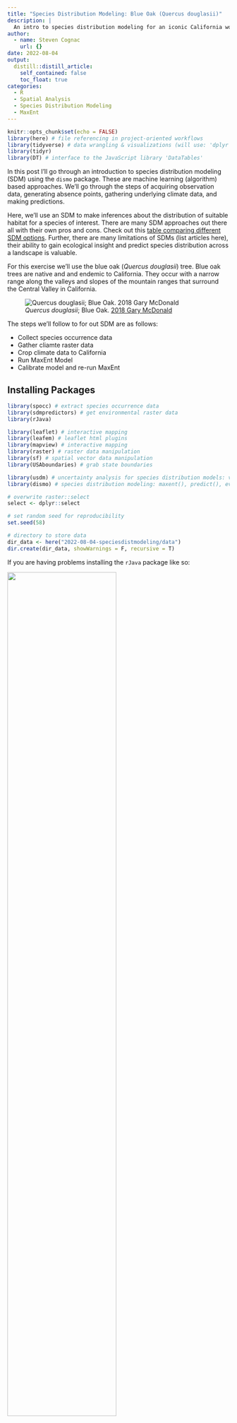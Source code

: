 ```yaml
---
title: "Species Distribution Modeling: Blue Oak (Quercus douglasii)"
description: |
  An intro to species distribution modeling for an iconic California woodland species.
author:
  - name: Steven Cognac
    url: {}
date: 2022-08-04
output:
  distill::distill_article:
    self_contained: false
    toc_float: true
categories:
  - R
  - Spatial Analysis
  - Species Distribution Modeling
  - MaxEnt
---
```


```r
knitr::opts_chunk$set(echo = FALSE)
library(here) # file referencing in project-oriented workflows
library(tidyverse) # data wrangling & visualizations (will use: 'dplyr', 'purrr'. 'ggplot2', 'readr')
library(tidyr)
library(DT) # interface to the JavaScript library 'DataTables'
```

In this post I'll go through an introduction to species distribution modeling (SDM) using the `dismo` package. These are machine learning (algorithm) based approaches. We'll go through the steps of acquiring observation data, generating absence points, gathering underlying climate data, and making predictions.

Here, we'll use an SDM to make inferences about the distribution of suitable habitat for a species of interest. There are many SDM approaches out there all with their own pros and cons. Check out this [table comparing different SDM options](https://www.seascapemodels.org/SDM-fish-course-notes/2021-09-20-SDM-fish-course.html#comparison-of-some-different-sdm-options). Further, there are many limitations of SDMs (list articles here), their ability to gain ecological insight and predict species distribution across a landscape is valuable.

For this exercise we'll use the blue oak (*Quercus douglasii*) tree. Blue oak trees are native and and endemic to California. They occur with a narrow range along the valleys and slopes of the mountain ranges that surround the Central Valley in California.

![*Quercus douglasii*; Blue Oak. [2018 Gary McDonald](https://calphotos.berkeley.edu/cgi/img_query?enlarge=0000+0000+1218+0143)](images/blue_oak.jpeg)

The steps we'll follow to for out SDM are as follows:

-   Collect species occurrence data
-   Gather cliamte raster data
-   Crop climate data to California
-   Run MaxEnt Model
-   Calibrate model and re-run MaxEnt

## Installing Packages

```r

library(spocc) # extract species occurrence data
library(sdmpredictors) # get environmental raster data
library(rJava)

library(leaflet) # interactive mapping
library(leafem) # leaflet html plugins
library(mapview) # interactive mapping
library(raster) # raster data manipulation
library(sf) # spatial vector data manipulation
library(USAboundaries) # grab state boundaries

library(usdm) # uncertainty analysis for species distribution models: vifcor()
library(dismo) # species distribution modeling: maxent(), predict(), evaluate()

# overwrite raster::select
select <- dplyr::select 

# set random seed for reproducibility
set.seed(58)

# directory to store data
dir_data <- here("2022-08-04-speciesdistmodeling/data")
dir.create(dir_data, showWarnings = F, recursive = T)

```

If you are having problems installing the `rJava` package like so:

![](images/rjava_error.png){width="70%"}

Here are some troubleshooting options for installation on a macOS Monterey with an M1 architecture (ymmv).

-   [Stack overflow](https://stackoverflow.com/questions/67849830/how-to-install-rjava%20-package-in-mac-with-m1-architecture) post. This got me 99% of the way there. I had to uninstall the latest JDK (19) and downgrade to Java 8. I have detailed steps below on this.
-   Check out the [R installation guide for Java Support](https://cran.r-project.org/doc/manuals/r-patched/R-admin.html#Java-support)
-   Helpful background on Java and MacOS Monterey - [Wolf Paulus's blog](https://wolfpaulus.com/installing-java-on-macos/).
-   Here's another helpful run through on [ [Zhiyzuo's blog](https://zhiyzuo.github.io/installation-rJava/).

Here are the steps I took to get `rJava` working:

1.  Uninstall `rJava` with `remove.packages()`.
2.  Download Java 8 (LTS) x86_64-bit JDK for MacOS from [Azul Core Platform](https://www.azul.com/downloads/?version=java-8-lts&os=macos&architecture=x86-64-bit&package=jdk) ![](images/jdk_download.png){width="60%"}.
3.  Run `R CMD javareconf` in the terminal. This reconfigures JAVA_HOME directories.
4.  Re-install `rJava` in Rstudio and voila.

## Exploring Species Data

We'll set up our file structure here.

```r
# raw species data
obs_csv <- here(dir_data, "obs_csv.csv")
obs_geo <- here(dir_data, "obs_geo.geojson")
```

Let's download our species data. We'll limit it to the Global Biodiversity Information Facility (GBIF) data library using the `spocc::occ` function. Other data repositories are available (iNaturalist, eBird, Bison, iDigBio), but a lot of that data eventually ends up in GBIF. We'll filter our results for CA only observations (native range) and remove "PRESERVED_SPECIMEN" which are Herbaria records. in CA To do this we'll We then take the obs_csv dataframe and covert it to a spatial object using our coordinate data.

The function `file.exists()` returns a logical vector. I'll use that notation to avoid re-downloading/re-creating files each time the document is compiled.

```r
redo <- FALSE

# get species occurrence data from GBIF
if(!file.exists(obs_csv) | redo){
  res <- spocc::occ(
  limit = 10000, # default is 500
  query = 'Quercus douglasii', 
  from = 'gbif', has_coords = T)
  
  # extract data frame from result
  oak_df<- res$gbif$data[[1]] 
  
  # create .csv file of raw data
  readr::write_csv(oak_df, obs_csv)
  
  # convert to points of observation from lon/lat columns in data frame
  obs <- oak_df |> 
    sf::st_as_sf(
      coords = c("longitude", "latitude"),
      crs = st_crs(4326)) |> 
    
    # filter for observations only in native range (i.e. California) and not in an herbarium 
    filter(stateProvince == "California",
           basisOfRecord != "PRESERVED_SPECIMEN") |> 
    
    # there are 144 columns and we don't need them all
    select(key, basisOfRecord, occurrenceStatus, kingdom,
           phylum, order, family, species, stateProvince,
           eventDate, references)
  
  # create sf object
  sf::write_sf(obs, obs_geo)
}

# read in geo data
obs <- sf::read_sf(obs_geo)
```

```r
# show points on map
mapview::mapview(obs, map.types = "OpenTopoMap")
```

## Selecting Environmental Data

We'll now get the underlying climate data for our SDM.

```r
dir_env <- here(dir_data, "env")

# set a default data directory
options(sdmpredictors_datadir = dir_env)

# choosing terrestrial
env_datasets <- sdmpredictors::list_datasets(terrestrial = TRUE, marine = FALSE)

# show table of datasets
env_datasets |>  
  select(dataset_code) |> 
  DT::datatable()
```

We'll use the two terrestrial datasets, "WorldClim" and ENVIREM".

```r
# choose datasets for a vector
env_datasets_vec <- c("WorldClim", "ENVIREM")

# get layers
env_layers <- sdmpredictors::list_layers(env_datasets_vec)
DT::datatable(env_layers, options = list(
  pageLength = 5, lengthMenu = c(5, 10, 15, 20)
))
```

There are 86 layers to choose from. Not all of them are needed so let's select a few layers that are most relevant. We'll use:

| Layer Code | name                    | description                               |
|-------------------|:-------------------|---------------------------------|
| WC_alt     | Altitude                | Altitude                                  |
| WC_bio1    | Annual mean temp        | Annual mean temp                          |
| WC_bio2    | Mean diurnal temp range | Mean of the monthly (max temp - min temp) |
| WC_bio6    | Minimum temp            | Minimum temp of the coldest month         |
| WC_bio12   | Annual precipitation    | Annual precipitation                      |
| ER_tri     | Terrain roughness index | Terrain roughness index                   |
| ER_topoWet | Topographic wetness     | SAGA-GIS topographic wetness index        |

```r
# choose layers after some inspection and perhaps consulting literature
env_layers_vec <- c("WC_alt", "WC_bio1", "WC_bio2", "WC_bio6", 
                    "WC_bio12", "ER_tri", "ER_topoWet")

# get layers
env_stack <- load_layers(env_layers_vec)

# interactive plot layers, hiding all but first (select others)
# mapview(env_stack, hide = T) # makes the html too big for Github
plot(env_stack, nc=2)
```

These raster layers are currently global. Let's crop the environmental rasters to a reasonable study area. There are two good options to clip our rasters: 

1. create a convex hull around our species observations using the `sf` package (`sf::st_convex_hull(st_union())`) 
2. use the boundary of California. We'll use this second option grabbing boundaries from the `USAboundaries` package

```r
# two spatial files we'll generate
ca_geo  <- here(dir_data, "ca_geo.geojson")
env_stack_grd <- here(dir_data, "env_stack.grd")

if (!file.exists(ca_geo) | redo){
  # make convex hull around points of observation
  ca_border <- USAboundaries::us_states(states = "California", resolution = "high")
  
  # save obs hull
  write_sf(ca_border, ca_geo)
}
ca_geo <- read_sf(ca_geo)

# show points on map
mapview(
  list(obs, ca_geo), map.types = "OpenTopoMap")

```

Now let's clip our environmental layers to this bounding box.

```r

if (!file.exists(env_stack_grd) | redo){
  ca_geo_sp <- sf::as_Spatial(ca_geo)
  env_stack <- raster::mask(env_stack, ca_geo_sp) |> 
    raster::crop(extent(ca_geo_sp))
  writeRaster(env_stack, env_stack_grd, overwrite=T)  
}
env_stack <- stack(env_stack_grd)

# show map
# mapview(obs) +
#   mapview(env_stack, hide = T) # makes html too big for Github

plot(env_stack, nc=2)
```



## Extract Raster values from Observations

```r
pts_geo     <- here(dir_data, "pts.geojson")
pts_env_csv <- here(dir_data, "pts_env.csv")

if(!file.exists(pts_env_csv) | redo){
  # create simple dataframe
  pts <- rbind(
    obs |> 
      mutate(present = 1) |> 
      select(present, key)) |> 
    mutate(ID = 1:n()) |> 
      relocate(ID)
  write_sf(pts, pts_geo, delete_dsn=T)
  
  # extract raster values for points
  pts_env <- raster::extract(env_stack, as_Spatial(pts), df=TRUE) |>
    tibble() |> 
    # join present and geometry columns to raster value results for points
    left_join(
      pts |> 
        select(ID, present),
      by = "ID")  |>  
    relocate(present, .after = ID) |> 
    # extract lon, lat as single columns
    mutate(
      #present = factor(present),
      lon = st_coordinates(geometry)[,1],
      lat = st_coordinates(geometry)[,2]) |> 
    select(-geometry)
  write_csv(pts_env, pts_env_csv)
  
}
pts_env <- read_csv(pts_env_csv)

pts_env |> 
  DT::datatable()
```

This table above is the \*\*data\* that feeds into our SDM (y \~ X), where: *y* is the present column with values of 1 (present) and *X* is all other columns: WC_alt, WC_bio1, WC_bio2, WC_bio6, WC_bio12, ER_tri, ER_topoWet, lon, lat

## MaxEnt (Maximum Entropy) Model

Maxent is probably the most commonly used species distribution model ([Elith 2011](https://onlinelibrary.wiley.com/doi/10.1111/j.1472-4642.2010.00725.x)) since it performs well with few input data points, only requires presence points (and samples background for comparison) and is easy to use with a Java graphical user interface (GUI).

MaxEnt requires presence-only observation points.

```r
mdl_maxent_rds <- here(dir_data, "mdl_maxent.rds")

# show version of maxent
if (!interactive())
  maxent()

# get presence-only observation points (maxent extracts raster values for you)
obs_sp <- read_sf(obs_geo) |>  
  sf::as_Spatial() # maxent prefers sp::SpatialPoints over newer sf::sf class

# fit a maximum entropy model
if (!file.exists(mdl_maxent_rds)){
  mdl <- maxent(env_stack, obs_sp)
  readr::write_rds(mdl, mdl_maxent_rds)
}
mdl <- read_rds(mdl_maxent_rds)

# plot variable contributions per predictor
plot(mdl)
```
In our *Variable Contribution* plot we are checking out the percentage our environmental predictors contribute in our model. We see here that the top three predictors *WC_bio12, WC_bio6, and WC_bio1* contribute approximately 90%.

## Response Curves

Response curves show how each environmental variable affects the MaxEnt prediction and how that prediction changes as each variable is varied. The default in the `dismo::response` package is vary one variable while setting all other environmental variables to their mean. In other words, the curves show the marginal effect of changing exactly one variable.

```r
# plot response curves
dismo::response(mdl)
```


Let's make raw predictions of for species location

## Generate Raw Predictions
```r
# predict
y_predict <- predict(env_stack, mdl) #, ext=ext, progress='')

plot(y_predict, main='Maxent, raw prediction')
data(wrld_simpl, package="maptools")
plot(wrld_simpl, add=TRUE, border='dark grey')
```


## Model Calibration

While these raw results are a good start, it's important to calibrate your model. It is critical to check for multicollinearity between independent variables in your model. When you have multiple independent variables (in our case, our _X_ values) that have high intercorrelation, this can lead to skewed or misleading results. This essentially widens your confidence intervals to produce less reliable results.

We first use a *pairs* plot to identify pairwise correlations between variables to identify pairs or groups of variables that are highly correlated. You can see below we have some strongly correlated variables. For our model, we'll set our pairwise correlation threshold at 0.7.
```r
# show pairs plot before multicollinearity reduction
raster::pairs(env_stack)
```

We can detect multicollinearity (strong correlation between two or more independent variables) with a Variance Inflaction Factor (VIF) with the `usdm::vif()` function. A value with a VIF greater than 10 indicates that our model has a collinearity problem. We can reduce 

```r
# calculate VIF per predictor
vif(env_stack) |> 
  DT::datatable()
```

We see that *WC_alt, WC_bio1, and WC_bio6* all have VIF greater than 10. Let's remove those from our raster stack.

```r
# stepwise reduce predictors, based on a max correlation of 0.7 (max 1)
v <- vifcor(env_stack, th=0.7) 
v

# reduce enviromental raster stack by 
env_stack_v <- usdm::exclude(env_stack, v)

# show pairs plot after multicollinearity reduction with vifcor()
pairs(env_stack_v)
```

Let's re-compute our 

```r
mdl_maxv_rds  <- here(dir_data, "mdl_maxent_vif.rds")

# fit a maximum entropy model
if (!file.exists(mdl_maxv_rds)){
  mdl_maxv <- maxent(env_stack_v, obs_sp)
  readr::write_rds(mdl_maxv, mdl_maxv_rds)
}
mdl_maxv <- read_rds(mdl_maxv_rds)

# plot variable contributions per predictor
plot(mdl_maxv)
```

```r
# predict
y_maxv <- predict(env_stack, mdl_maxv) #, ext=ext, progress='')

plot(y_maxv, main='Maxent, final prediction')
data(wrld_simpl, package="maptools")
plot(wrld_simpl, add=TRUE, border='dark grey')
```


```r

pal <- colorNumeric(
  palette = c('#313695','#4575b4','#74add1','#abd9e9','#e0f3f8','#fee090','#fdae61','#f46d43','#d73027','#a50026'),
  values(y_maxv),
  domain = c(0, 1), 
  na.color = "transparent"
)

 # obs_pal <- colorNumeric(palette = "green",
 #                        domain = pts$present)

map <- leaflet() |> 
  addTiles() |> 
  addProviderTiles("Esri.WorldImagery") |> 
  
  # add MaxEnt predictions
  addRasterImage(x = y_maxv, 
                 project = TRUE, 
                 layerId = "MaxEnt", 
                 colors = pal,
                 opacity = 0.5) |> 
  
  # add species observations
  addCircleMarkers(data = obs, radius = 1, fill = TRUE, color = "green") |> 
  addPolylines(data = ca_geo) |> 

  addLegend(pal = pal, values = values(y_maxv), title = "MaxEnt Predictions") |>
  # addLegend(pal = obs_pal, values = values(pts), title = "Blue Oak Observations") |> 
  
  # add measure
  addMeasure() |> 
  addHomeButton(extent(obs), "observations")



map


```

```r
mapview(obs, map.types = "OpenTopoMap", alpha = 0.1) +
  mapview(y_maxv, col.regons = pal(100))
```
